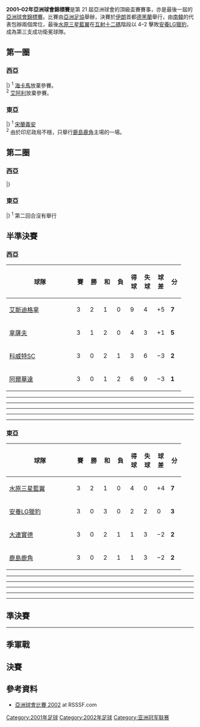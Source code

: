 {{Infobox 國際足球賽事賽季
| tourney_name          = 亞洲球會錦標賽
| year                  = 2001–02
| image                 = 
| size                  = 
| caption               = 
| edition               = 21
| defending_champ_other = {{flagicon|KOR}} [[水原三星藍翼足球俱樂部|水原三星藍翼]]
| dates                 = 2001年9月1日–2002年4月5日
| num_teams             = 25 隊
| associations          = 24
| champion_other        = {{flagicon|KOR}} [[水原三星藍翼足球俱樂部|水原三星藍翼]]
| count                 = 2
| second_other          = {{flagicon|KOR}} [[首爾足球俱樂部|安養LG獵豹]]
| third_other           = {{flagicon|IRN}} [[艾斯迪格拿足球俱樂部|艾斯迪格拿]]
| fourth_other          = {{flagicon|UZB}} [[拿薩夫卡爾希足球會|拿薩夫]]
| matches               = 48
| goals                 = 177
| attendance            = 
| top_scorer            = 
| player                = 
| prevseason            = [[2000–01年亞洲球會錦標賽|2000–01]]
| nextseason            = [[2002–03年亞足聯冠軍聯賽|2002–03]]<br>（''亞冠''）
}}

'''2001–02年亞洲球會錦標賽'''是第 21 屆亞洲球會的頂級盃賽賽事，亦是最後一屆的[[亞洲足聯冠軍聯賽|亞洲球會錦標賽]]。比賽由[[亞洲足協|亞洲足協]]舉辦，決賽於[[伊朗|伊朗]]首都[[德黑蘭|德黑蘭]]舉行，由[[南韓|南韓]]的代表包辦兩個席位，最後[[水原三星藍翼足球俱樂部|水原三星藍翼]]在[[互射十二碼|互射十二碼]]階段以 4–2 擊敗[[首爾足球俱樂部|安養LG獵豹]]，成為第三支成功衛冕球隊。

== 第一圈 ==
=== 西亞 ===
{{TwoLegStart}}
{{TwoLegResult|'''[[艾斯迪格拿足球俱樂部|艾斯迪格拿]]'''|IRN|w/o<sup>1</sup>|[[海卡馬足球會|海卡馬]]|LIB||}}
{{TwoLegResult|[[安曼艾阿利體育會|艾阿利]]|JOR|w/o<sup>2</sup>|'''[[伊蒂哈德足球俱樂部|伊蒂哈德]]'''|KSA||}}
{{TwoLegResult|'''[[希拉爾艾基斯|希拉爾艾基斯]]'''|PLE|2–1|[[阿里沙納足球俱樂部|阿里沙納]]|YEM|0–0|2–1}}
{{TwoLegResult|[[賈柏萊體育會|賈柏萊]]|SYR|0–2|'''[[科威特競技俱樂部|科威特SC]]'''|KUW|0–0|0–2}}
{{TwoLegResult|'''[[祖拉體育俱樂部|艾祖拉]]'''|IRQ|7–1|[[艾華卡拉體育會|華卡拉]]|QAT|3–0|4–1}}
{{TwoLegResult|[[高柏達阿什哈巴德|高柏達]]|TKM|0–4|'''[[拿薩夫卡爾希足球會|拿薩夫]]'''|UZB|0–1|0–3}}
{{TwoLegResult|'''[[阿爾華達足球會|阿爾華達]]'''|UAE|輪空||||}}
{{TwoLegResult|'''[[烏美迪杜尚別|烏美迪杜尚別]]'''|TJK|輪空||||}}
|}
<sup>1</sup> {{flagicon|LIB}} [[海卡馬足球會|海卡馬]]放棄參賽。<br>
<sup>2</sup> {{flagicon|JOR}} [[安曼艾阿利體育會|艾阿利]]放棄參賽。

=== 東亞 ===
{{TwoLegStart}}
{{TwoLegResult|[[乂安藍江足球俱樂部|宋蘭義安]]|VIE|w/o<sup>1</sup>|'''[[辛達斯體育會|辛達斯]]'''|SRI||}}
{{TwoLegResult|'''[[愉園體育會|愉園]]'''|HKG|12–0|[[藍白足球會|藍白]]|MAC|7–0|5–0}}
{{TwoLegResult|[[雪蘭莪足球俱樂部|雪蘭莪]]|MAS|0–7|'''[[大連實德足球俱樂部|大連實德]]'''|CHN|0–2|0–5}}
{{TwoLegResult|[[新拉迪安特體育俱樂部|拉迪恩]]|MDV|1–3|'''[[穆迪祖達桑沙體育會|穆迪祖達]]|BAN|1–2|0–1}}
{{TwoLegResult|'''[[BEC特羅薩薩納足球俱樂部|BEC特羅薩薩納]]'''|THA|8–1|[[新加坡武裝部隊FC|新加坡武裝部隊]]|SIN|3–0|5–1}}
{{TwoLegResult|'''[[鹿島鹿角|鹿島鹿角]]'''|JPN|4–1<sup>2</sup>|[[雅加達足球俱樂部|雅加達]]|IDN|4–1|–}}
{{TwoLegResult|'''[[首爾足球俱樂部|安養LG獵豹]]'''|KOR|輪空||||}}
{{TwoLegResult|'''[[水原三星藍翼足球俱樂部|水原三星藍翼]]'''|KOR|輪空||||}}
|}
<sup>1</sup> {{flagicon|VIE}} [[乂安藍江足球俱樂部|宋蘭義安]]<br>
<sup>2</sup> 由於印尼政局不穩，只舉行[[鹿島鹿角|鹿島鹿角]]主場的一場。

== 第二圈 ==
=== 西亞 ===
{{TwoLegStart}}
{{TwoLegResult|[[伊蒂哈德足球俱樂部|伊蒂哈德]]|KSA|4–4{{agr}}|'''[[艾斯迪格拿足球俱樂部|艾斯迪格拿]]'''|IRN|3–2|1–2}}
{{TwoLegResult|'''[[科威特競技俱樂部|科威特SC]]'''|KUW|9–3|[[希拉爾艾基斯|希拉爾艾基斯]]|PLE|3–2|6–1}}
{{TwoLegResult|'''[[阿爾華達足球會|阿爾華達]]'''|UAE|3–3{{pso|4–3}}|[[祖拉體育俱樂部|艾祖拉]]|IRQ|1–2|2–1}}
{{TwoLegResult|'''[[拿薩夫卡爾希足球會|拿薩夫]]'''|UZB|7–3|[[烏美迪杜尚別|烏美迪杜尚別]]|TJK|4–1|3–2}}
|}

=== 東亞 ===
{{TwoLegStart}}
{{TwoLegResult|'''[[水原三星藍翼足球俱樂部|水原三星藍翼]]'''|KOR|18–0|[[辛達斯體育會|辛達斯]]|SRI|18–0|w/o<sup>1</sup>}}
{{TwoLegResult|[[愉園體育會|愉園]]|HKG|1–10|'''[[大連實德足球俱樂部|大連實德]]'''|CHN|0–2|1–8}}
{{TwoLegResult|'''[[首爾足球俱樂部|安養LG獵豹]]'''|KOR|11–0|[[穆迪祖達桑沙體育會|穆迪祖達]]|BAN|8–0|3–0}}
{{TwoLegResult|'''[[鹿島鹿角|鹿島鹿角]]'''|JPN|3–1|[[BEC特羅薩薩納足球俱樂部|BEC特羅薩薩納]]|THA|3–0|0–1}}
|}
<sup>1</sup> 第二回合沒有舉行

== 半準決賽 ==
=== 西亞 ===
{| class="wikitable" style="text-align: center;"
|-
!width="165"|球隊
!width="20"|賽
!width="20"|勝
!width="20"|和
!width="20"|負
!width="20"|得球
!width="20"|失球
!width="20"|球差
!width="20"|分
|-align=center bgcolor=#ccffcc
|align=left|{{flagicon|IRN}} [[艾斯迪格拿足球俱樂部|艾斯迪格拿]]
|3||2||1||0||9||4||+5||'''7'''
|-align=center bgcolor=#ccffcc
|align=left|{{flagicon|UZB}} [[拿薩夫卡爾希足球會|拿薩夫]]
|3||1||2||0||4||3||+1||'''5'''
|-
|align=left|{{flagicon|KUW}} [[科威特競技俱樂部|科威特SC]]
|3||0||2||1||3||6||−3||'''2'''
|-
|align=left|{{flagicon|UAE}} [[阿爾華達足球會|阿爾華達]]
|3||0||1||2||6||9||−3||'''1'''
|}

{{footballbox
|date =  2002年2月6日
|team1 = [[科威特競技俱樂部|科威特SC]] {{flagicon|KUW}} 
|score = 1–1
|team2 = {{flagicon|UZB}} [[拿薩夫卡爾希足球會|拿薩夫]] 
|goals1 = Faraj Laheeb {{goal|74}}
|goals2 = Bahromjon Haydarov {{goal|}}
|stadium = [[阿聯酋|阿聯酋]]，[[阿布扎比|阿布扎比]]
}}
----
{{footballbox
|date =  2002年2月6日
|team1 = [[阿爾華達足球會|阿爾華達]] {{flagicon|UAE}} 
|score = 3–5
|team2 = {{flagicon|IRN}} [[艾斯迪格拿足球俱樂部|艾斯迪格拿]] 
|goals1 = Fawzi Al Ruaisi {{goal|12}} <br /> Abdul Raheem Jumaa {{goal|49}} {{goal|72}}
|goals2 = Sirous Dinmohammadi {{goal|40}} <br /> Alireza Akbarpour {{goal|64}} <br /> Faraz Fatemi {{goal|80}} {{goal|83}} <br /> Mehdi Hasheminasab {{goal|87}}
|stadium = [[阿聯酋|阿聯酋]]，[[阿布扎比|阿布扎比]]
}}
----
{{footballbox
|date =  2002年2月8日
|team1 = [[拿薩夫卡爾希足球會|拿薩夫]] {{flagicon|UZB}} 
|score = 1–1
|team2 = {{flagicon|IRN}} [[艾斯迪格拿足球俱樂部|艾斯迪格拿]] 
|goals1 = {{goal|}}
|goals2 = {{goal|}}
|stadium = [[阿聯酋|阿聯酋]]，[[阿布扎比|阿布扎比]]
}}
----
{{footballbox
|date =  2002年2月8日
|team1 = [[阿爾華達足球會|阿爾華達]] {{flagicon|UAE}} 
|score = 2–2
|team2 = {{flagicon|KUW}} [[科威特競技俱樂部|科威特SC]]
|goals1 = {{goal|}} {{goal|}}
|goals2 = {{goal|}} {{goal|}}
|stadium = [[阿聯酋|阿聯酋]]，[[阿布扎比|阿布扎比]]
}}
----
{{footballbox
|date =  2002年2月10日
|team1 = [[科威特競技俱樂部|科威特SC]] {{flagicon|KUW}} 
|score = 0–3
|team2 = {{flagicon|IRN}} [[艾斯迪格拿足球俱樂部|艾斯迪格拿]] 
|goals1 = 
|goals2 = Alireza Akbarpour {{goal|76}} <br /> Faraz Fatemi {{goal|80}} {{goal|85}}
|stadium = [[阿聯酋|阿聯酋]]，[[阿布扎比|阿布扎比]]
}}
----
{{footballbox
|date =  2002年2月10日
|team1 = [[阿爾華達足球會|阿爾華達]] {{flagicon|UAE}} 
|score = 1–2
|team2 = {{flagicon|UZB}} [[拿薩夫卡爾希足球會|拿薩夫]] 
|goals1 = Mohammed Salem Al Enazi {{goal|1}} <br /> Abdul Aziz Mohammed {{goal|41|[[烏龍球|og]]}}
|goals2 = Numon Hasanov {{goal|45}}
|stadium = [[阿聯酋|阿聯酋]]，[[阿布扎比|阿布扎比]]
}}

=== 東亞 ===
{| class="wikitable" style="text-align: center;"
|-
!width="165"|球隊
!width="20"|賽
!width="20"|勝
!width="20"|和
!width="20"|負
!width="20"|得球
!width="20"|失球
!width="20"|球差
!width="20"|分
|-align=center bgcolor=#ccffcc
|align=left|{{flagicon|KOR}} [[水原三星藍翼足球俱樂部|水原三星藍翼]]
|3||2||1||0||4||0||+4||'''7'''
|-align=center bgcolor=#ccffcc
|align=left|{{flagicon|KOR}} [[首爾足球俱樂部|安養LG獵豹]]
|3||0||3||0||2||2||0||'''3'''
|-
|align=left|{{flagicon|CHN}} [[大連實德足球俱樂部|大連實德]]
|3||0||2||1||1||3||−2||'''2'''
|-
|align=left|{{flagicon|JPN}} [[鹿島鹿角|鹿島鹿角]]
|3||0||2||1||1||3||−2||'''2'''
|}

{{footballbox
|date =  2002年2月17日
|team1 = [[大連實德足球俱樂部|大連實德]] {{flagicon|CHN}} 
|score = 0–0
|team2 = {{flagicon|JPN}} [[鹿島鹿角|鹿島鹿角]] 
|goals1 = 
|goals2 = 
|stadium = [[南韓|南韓]]，[[濟州|濟州]]
}}
----
{{footballbox
|date =  2002年2月17日
|team1 = [[水原三星藍翼足球俱樂部|水原三星藍翼]] {{flagicon|KOR}} 
|score = 0–0
|team2 = {{flagicon|KOR}} [[首爾足球俱樂部|安養LG獵豹]] 
|goals1 = 
|goals2 = 
|stadium = [[南韓|南韓]]，[[濟州|濟州]]
}}
----
{{footballbox
|date =  2002年2月19日
|team1 = [[鹿島鹿角|鹿島鹿角]] {{flagicon|JPN}} 
|score = 0–2
|team2 = {{flagicon|KOR}} [[水原三星藍翼足球俱樂部|水原三星藍翼]] 
|goals1 = 
|goals2 = 徐正源 {{goal|55}} <br /> Son Dae-Ho {{goal|82}}
|stadium = [[南韓|南韓]]，[[濟州|濟州]]
}}
----
{{footballbox
|date =  2002年2月19日
|team1 = [[首爾足球俱樂部|安養LG獵豹]] {{flagicon|KOR}} 
|score = 1–1
|team2 = {{flagicon|CHN}} [[大連實德足球俱樂部|大連實德]] 
|goals1 = Wang Jung-Hyun {{goal|85}}
|goals2 = 阎嵩 {{goal|12}}
|stadium = [[南韓|南韓]]，[[濟州|濟州]]
}}
----
{{footballbox
|date =  2002年2月21日
|team1 = [[水原三星藍翼足球俱樂部|水原三星藍翼]] {{flagicon|KOR}} 
|score = 2–0
|team2 = {{flagicon|CHN}} [[大連實德足球俱樂部|大連實德]] 
|goals1 = [[桑德罗·卡尔多索·多斯·桑托斯|桑德罗]] {{goal|8}} {{goal|18}}
|goals2 = 
|stadium = [[南韓|南韓]]，[[濟州|濟州]]
}}
----
{{footballbox
|date =  2002年2月21日
|team1 = [[首爾足球俱樂部|安養LG獵豹]] {{flagicon|KOR}} 
|score = 1–1
|team2 = {{flagicon|JPN}} [[鹿島鹿角|鹿島鹿角]] 
|goals1 = Andre Luiz dos Santos {{goal|90}}
|goals2 = 本山雅志 {{goal|54}}
|stadium = [[南韓|南韓]]，[[濟州|濟州]]
}}

== 準決賽 ==
{{footballbox
|date =  2002年4月3日
|team1 = [[水原三星藍翼足球俱樂部|水原三星藍翼]] {{flagicon|KOR}} 
|score = 3–0
|team2 = {{flagicon|UZB}} [[拿薩夫卡爾希足球會|拿薩夫]] 
|goals1 = Alen Avdić {{goal|49}} <br /> 徐正源 {{goal|72}} <br /> Lee Sun-Woo {{goal|90}} 
|goals2 = 
|stadium = [[伊朗|伊朗]]，[[德黑蘭|德黑蘭]]
}}
----
{{footballbox
|date =  2002年4月3日
|team1 = [[艾斯迪格拿足球俱樂部|艾斯迪格拿]] {{flagicon|IRN}} 
|score = 1–2
|team2 = {{flagicon|KOR}} [[首爾足球俱樂部|安養LG獵豹]] 
|goals1 = Yadollah Akbari {{goal|62}} 
|goals2 = Marco Aurelio Ivo {{goal|55}} <br /> Andre Luiz dos Santos {{goal|72}} 
|stadium = [[伊朗|伊朗]]，[[德黑蘭|德黑蘭]]
}}

== 季軍戰 ==
{{footballbox
|date =  2002年4月5日
|team1 = [[艾斯迪格拿足球俱樂部|艾斯迪格拿]] {{flagicon|IRN}} 
|score = 5–2
|team2 = {{flagicon|UZB}} [[拿薩夫卡爾希足球會|拿薩夫]] 
|goals1 = Mohammad Navazi {{goal|}} {{goal|}} <br /> Bottir Karaev {{goal|[[烏龍球|og]]}} <br /> Faraz Fatemi {{goal|}} <br /> Mehdi Pashazadeh {{goal|}} 
|goals2 = Oybek Usmankhodjaev {{goal|}} <br /> Zafar Kholmurodov {{goal|}} 
|stadium = [[伊朗|伊朗]]，[[德黑蘭|德黑蘭]]
}}

== 決賽 ==
{{footballbox
|date =  2002年4月5日
|team1 = [[水原三星藍翼足球俱樂部|水原三星藍翼]] {{flagicon|KOR}} 
|score = 0–0（[[加時賽|加時]]）<br> <sup>[[互射十二碼|互射十二碼]]：4–2</sup>
|team2 = {{flagicon|KOR}} [[首爾足球俱樂部|安養LG獵豹]] 
|goals1 = 
|goals2 = 
|stadium = [[伊朗|伊朗]]，[[德黑蘭|德黑蘭]]
}}

== 參考資料 ==
* [http://www.rsssf.com/tablesa/ascup02.html 亞洲球會比賽 2002]{{Wayback|url=http://www.rsssf.com/tablesa/ascup02.html |date=20071211184956 }} at RSSSF.com

{{亚足联冠军联赛}}

[[Category:2001年足球|Category:2001年足球]]
[[Category:2002年足球|Category:2002年足球]]
[[Category:亚洲冠军联赛|Category:亚洲冠军联赛]]